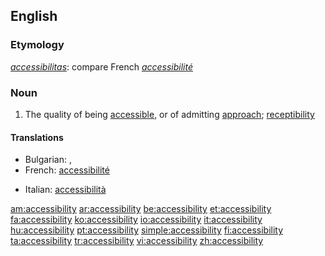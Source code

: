 ==English==
{{wikipedia}}

===Etymology===
{{etyl|la}} ''[[accessibilitas]]'': compare French ''[[accessibilité]]''

===Noun===
{{en-noun|-}}

# The quality of being [[accessible]], or of admitting [[approach]]; [[receptibility]]

====Translations====
{{trans-top|the quality of being accessible, or of admitting approach; receptibility}}
* Bulgarian: {{t|bg|достъпност|sc=Cyrl}},  {{t|bg|достижимост|sc=Cyrl}}
* French: [[accessibilité]] {{f}}
{{trans-mid}}
* Italian: [[accessibilità]] {{f}}
{{trans-bottom}}

[[am:accessibility]]
[[ar:accessibility]]
[[be:accessibility]]
[[et:accessibility]]
[[fa:accessibility]]
[[ko:accessibility]]
[[io:accessibility]]
[[it:accessibility]]
[[hu:accessibility]]
[[pt:accessibility]]
[[simple:accessibility]]
[[fi:accessibility]]
[[ta:accessibility]]
[[tr:accessibility]]
[[vi:accessibility]]
[[zh:accessibility]]